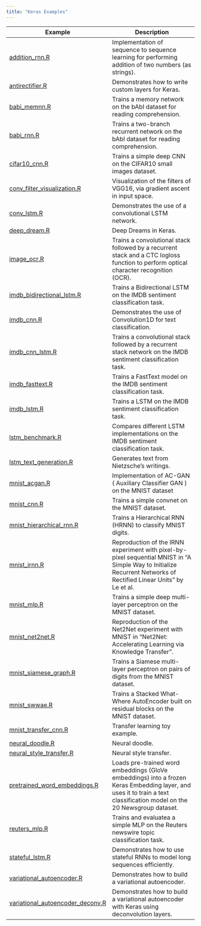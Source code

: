 ```yaml
---
title: "Keras Examples"
---
```


| Example  | Description   |
|----------------------|------------------------------------|
| [addition_rnn.R](addition_rnn.html) | Implementation of sequence to sequence learning for performing addition of two numbers (as strings). |
| [antirectifier.R](antirectifier.html) | Demonstrates how to write custom layers for Keras. |
| [babi_memnn.R](babi_memnn.html) | Trains a memory network on the bAbI dataset for reading comprehension. |
| [babi_rnn.R](babi_rnn.html) | Trains a two-branch recurrent network on the bAbI dataset for reading comprehension. |
| [cifar10_cnn.R](cifar10_cnn.html) | Trains a simple deep CNN on the CIFAR10 small images dataset. |
| [conv_filter_visualization.R](conv_filter_visualization.html) | Visualization of the filters of VGG16, via gradient ascent in input space. |
| [conv_lstm.R](conv_lstm.html) | Demonstrates the use of a convolutional LSTM network. |
| [deep_dream.R](deep_dream.html) | Deep Dreams in Keras. |
| [image_ocr.R](image_ocr.html) | Trains a convolutional stack followed by a recurrent stack and a CTC logloss function to perform optical character recognition (OCR). |
| [imdb_bidirectional_lstm.R](imdb_bidirectional_lstm.html) | Trains a Bidirectional LSTM on the IMDB sentiment classification task. |
| [imdb_cnn.R](imdb_cnn.html) | Demonstrates the use of Convolution1D for text classification. |
| [imdb_cnn_lstm.R](imdb_cnn_lstm.html) | Trains a convolutional stack followed by a recurrent stack network on the IMDB sentiment classification task. |
| [imdb_fasttext.R](imdb_fasttext.html) | Trains a FastText model on the IMDB sentiment classification task. |
| [imdb_lstm.R](imdb_lstm.html) | Trains a LSTM on the IMDB sentiment classification task. |
| [lstm_benchmark.R](lstm_benchmark.html) | Compares different LSTM implementations on the IMDB sentiment classification task. |
| [lstm_text_generation.R](lstm_text_generation.html) | Generates text from Nietzsche's writings. |
| [mnist_acgan.R](mnist_acgan.html) | Implementation of AC-GAN ( Auxiliary Classifier GAN ) on the MNIST dataset |
| [mnist_cnn.R](mnist_cnn.html) | Trains a simple convnet on the MNIST dataset. |
| [mnist_hierarchical_rnn.R](mnist_hierarchical_rnn.html) | Trains a Hierarchical RNN (HRNN) to classify MNIST digits. |
| [mnist_irnn.R](mnist_irnn.html) | Reproduction of the IRNN experiment with pixel-by-pixel sequential MNIST in "A Simple Way to Initialize Recurrent Networks of Rectified Linear Units" by Le et al. |
| [mnist_mlp.R](mnist_mlp.html) | Trains a simple deep multi-layer perceptron on the MNIST dataset. |
| [mnist_net2net.R](mnist_net2net.html) | Reproduction of the Net2Net experiment with MNIST in "Net2Net: Accelerating Learning via Knowledge Transfer". |
| [mnist_siamese_graph.R](mnist_siamese_graph.html) | Trains a Siamese multi-layer perceptron on pairs of digits from the MNIST dataset. |
| [mnist_swwae.R](mnist_swwae.html) | Trains a Stacked What-Where AutoEncoder built on residual blocks on the MNIST dataset. |
| [mnist_transfer_cnn.R](mnist_transfer_cnn.html) | Transfer learning toy example. |
| [neural_doodle.R](neural_doodle.html) | Neural doodle. |
| [neural_style_transfer.R](neural_style_transfer.html) | Neural style transfer. |
| [pretrained_word_embeddings.R](pretrained_word_embeddings.html) | Loads pre-trained word embeddings (GloVe embeddings) into a frozen Keras Embedding layer, and uses it to train a text classification model on the 20 Newsgroup dataset. |
| [reuters_mlp.R](reuters_mlp.html) | Trains and evaluatea a simple MLP on the Reuters newswire topic classification task. |
| [stateful_lstm.R](stateful_lstm.html) | Demonstrates how to use stateful RNNs to model long sequences efficiently. |
| [variational_autoencoder.R](variational_autoencoder.html) | Demonstrates how to build a variational autoencoder. |
| [variational_autoencoder_deconv.R](variational_autoencoder_deconv.html) | Demonstrates how to build a variational autoencoder with Keras using deconvolution layers. |















